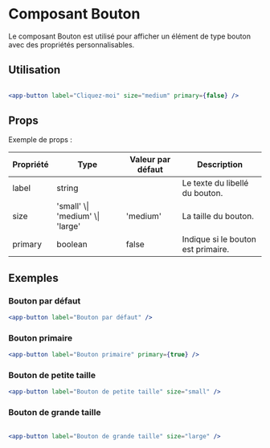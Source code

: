 
<Meta title="Core/Button" />

<style>
  {`
    .subheading {
      --mediumdark: '#999999';
      font-weight: 700;
      font-size: 13px;
      color: #999;
      letter-spacing: 6px;
      line-height: 24px;
      text-transform: uppercase;
      margin-bottom: 12px;
      margin-top: 40px;
    }

    .link-list {
      display: grid;
      grid-template-columns: 1fr;
      grid-template-rows: 1fr 1fr;
      row-gap: 10px;
    }

    @media (min-width: 620px) {
      .link-list {
        row-gap: 20px;
        column-gap: 20px;
        grid-template-columns: 1fr 1fr;
      }
    }

    @media all and (-ms-high-contrast:none) {
    .link-list {
        display: -ms-grid;
        -ms-grid-columns: 1fr 1fr;
        -ms-grid-rows: 1fr 1fr;
      }
    }

    .link-item {
      display: block;
      padding: 20px;
      border: 1px solid #00000010;
      border-radius: 5px;
      transition: background 150ms ease-out, border 150ms ease-out, transform 150ms ease-out;
      color: #333333;
      display: flex;
      align-items: flex-start;
    }

    .link-item:hover {
      border-color: #1EA7FD50;
      transform: translate3d(0, -3px, 0);
      box-shadow: rgba(0, 0, 0, 0.08) 0 3px 10px 0;
    }

    .link-item:active {
      border-color: #1EA7FD;
      transform: translate3d(0, 0, 0);
    }

    .link-item strong {
      font-weight: 700;
      display: block;
      margin-bottom: 2px;
    }

    .link-item img {
      height: 40px;
      width: 40px;
      margin-right: 15px;
      flex: none;
    }

    .link-item span,
    .link-item p {
      margin: 0;
      font-size: 14px;
      line-height: 20px;
    }

    .tip {
      display: inline-block;
      border-radius: 1em;
      font-size: 11px;
      line-height: 12px;
      font-weight: 700;
      background: #E7FDD8;
      color: #66BF3C;
      padding: 4px 12px;
      margin-right: 10px;
      vertical-align: top;
    }

    .tip-wrapper {
      font-size: 13px;
      line-height: 20px;
      margin-top: 40px;
      margin-bottom: 40px;
    }

    .tip-wrapper code {
      font-size: 12px;
      display: inline-block;
    }
  `}
</style>


# Composant Bouton

Le composant Bouton est utilisé pour afficher un élément de type bouton avec des propriétés personnalisables.

## Utilisation

```jsx

<app-button label="Cliquez-moi" size="medium" primary={false} />
```

## Props

Exemple de props :

<table>
  <thead>
  <tr>
    <th>Propriété</th>
    <th>Type</th>
    <th>Valeur par défaut</th>
    <th>Description</th>
  </tr>
  </thead>
  <tbody>
  <tr>
    <td>label</td>
    <td>string</td>
    <td></td>
    <td>Le texte du libellé du bouton.</td>
  </tr>
  <tr>
    <td>size</td>
    <td>'small' \| 'medium' \| 'large'</td>
    <td>'medium'</td>
    <td>La taille du bouton.</td>
  </tr>
  <tr>
    <td>primary</td>
    <td>boolean</td>
    <td>false</td>
    <td>Indique si le bouton est primaire.</td>
  </tr>
  </tbody>
</table>


## Exemples
### Bouton par défaut
```jsx
<app-button label="Bouton par défaut" />
```
### Bouton primaire
```jsx
<app-button label="Bouton primaire" primary={true} />
```
### Bouton de petite taille
```jsx
<app-button label="Bouton de petite taille" size="small" />
```
### Bouton de grande taille
```jsx

<app-button label="Bouton de grande taille" size="large" />
```
